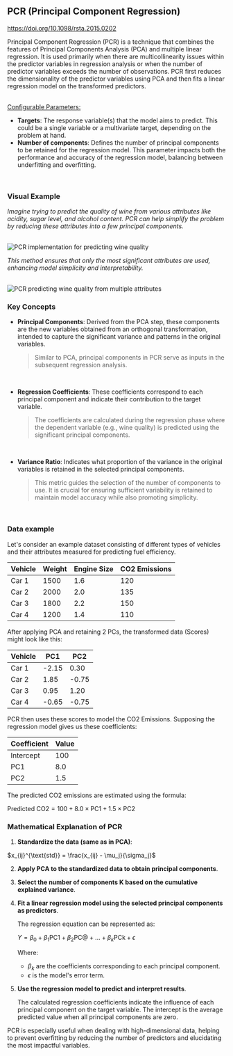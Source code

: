 
## PCR (Principal Component Regression)

https://doi.org/10.1098/rsta.2015.0202

Principal Component Regression (PCR) is a technique that combines the features of Principal Components Analysis (PCA) and multiple linear regression. It is used primarily when there are multicollinearity issues within the predictor variables in regression analysis or when the number of predictor variables exceeds the number of observations. PCR first reduces the dimensionality of the predictor variables using PCA and then fits a linear regression model on the transformed predictors.

<br />
<u>Configurable Parameters:</u>

- **Targets**: The response variable(s) that the model aims to predict. This could be a single variable or a multivariate target, depending on the problem at hand.
- **Number of components**: Defines the number of principal components to be retained for the regression model. This parameter impacts both the performance and accuracy of the regression model, balancing between underfitting and overfitting.

<br />

### Visual Example

_Imagine trying to predict the quality of wine from various attributes like acidity, sugar level, and alcohol content. PCR can help simplify the problem by reducing these attributes into a few principal components._

<br />
<Image
  src={`${imagePath}1_pcr_example.png`}
  alt='PCR implementation for predicting wine quality'
  width={1080}
  height={373}
/>
<br />

_This method ensures that only the most significant attributes are used, enhancing model simplicity and interpretability._

<br />
<Image
  src={`${imagePath}multi_pcr_example.png`}
  alt='PCR predicting wine quality from multiple attributes'
  width={1080}
  height={373}
/>

### Key Concepts

- **Principal Components**: Derived from the PCA step, these components are the new variables obtained from an orthogonal transformation, intended to capture the significant variance and patterns in the original variables.

  > Similar to PCA, principal components in PCR serve as inputs in the subsequent regression analysis.

  <br />

- **Regression Coefficients**: These coefficients correspond to each principal component and indicate their contribution to the target variable.

  > The coefficients are calculated during the regression phase where the dependent variable (e.g., wine quality) is predicted using the significant principal components.

  <br />

- **Variance Ratio**: Indicates what proportion of the variance in the original variables is retained in the selected principal components.

  > This metric guides the selection of the number of components to use. It is crucial for ensuring sufficient variability is retained to maintain model accuracy while also promoting simplicity.

  <br />

### Data example

Let's consider an example dataset consisting of different types of vehicles and their attributes measured for predicting fuel efficiency.

| Vehicle | Weight | Engine Size | CO2 Emissions |
| ------- | ------ | ----------- | ------------- |
| Car 1   | 1500   | 1.6         | 120           |
| Car 2   | 2000   | 2.0         | 135           |
| Car 3   | 1800   | 2.2         | 150           |
| Car 4   | 1200   | 1.4         | 110           |

After applying PCA and retaining 2 PCs, the transformed data (Scores) might look like this:

| Vehicle | PC1   | PC2   |
| ------- | ----- | ----- |
| Car 1   | -2.15 | 0.30  |
| Car 2   | 1.85  | -0.75 |
| Car 3   | 0.95  | 1.20  |
| Car 4   | -0.65 | -0.75 |

PCR then uses these scores to model the CO2 Emissions. Supposing the regression model gives us these coefficients:

| Coefficient | Value |
| ----------- | ----- |
| Intercept   | 100   |
| PC1         | 8.0   |
| PC2         | 1.5   |

The predicted CO2 emissions are estimated using the formula:

$\text{Predicted CO2} = 100 + 8.0 \times \text{PC1} + 1.5 \times \text{PC2}$

### Mathematical Explanation of PCR

1. **Standardize the data (same as in PCA)**:

$x_{ij}^{\text{std}} = \frac{x_{ij} - \mu_j}{\sigma_j}$

2. **Apply PCA to the standardized data to obtain principal components**.

3. **Select the number of components $\mathbf{K}$ based on the cumulative explained variance**.

4. **Fit a linear regression model using the selected principal components as predictors**.

   The regression equation can be represented as:

   $Y = \beta_0 + \beta_1 \text{PC1} + \beta_2 \text{PC@} + \ldots + \beta_k \text{PCk} + \epsilon$

   Where:

   - $\beta_k$ are the coefficients corresponding to each principal component.
   - $\epsilon$ is the model's error term.

5. **Use the regression model to predict and interpret results**.

   The calculated regression coefficients indicate the influence of each principal component on the target variable. The intercept is the average predicted value when all principal components are zero.

PCR is especially useful when dealing with high-dimensional data, helping to prevent overfitting by reducing the number of predictors and elucidating the most impactful variables.
